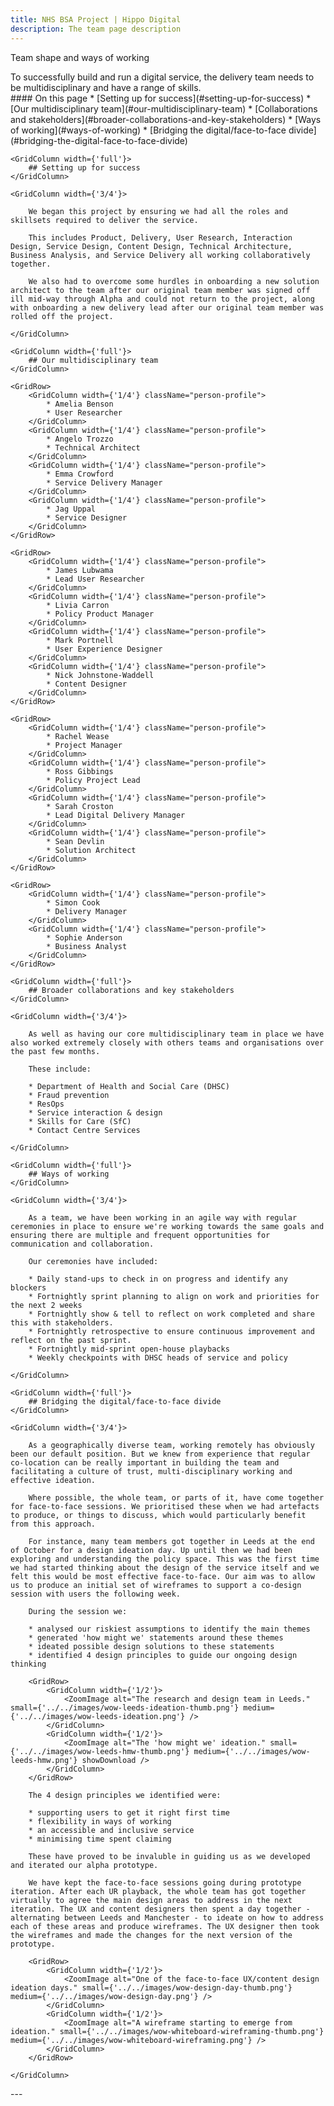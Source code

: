 ```yaml
---
title: NHS BSA Project | Hippo Digital
description: The team page description
---
```


<Heading caption='Our approach' tag='h1'>Team shape and ways of working</Heading>

<GridRow>
    <GridColumn width={'2/3'}>
        <LeadParagraph>To successfully build and run a digital service, the delivery team needs to be multidisciplinary and have a range of skills.</LeadParagraph>
    </GridColumn>
    <GridColumn width={'1/3'}>
        <nav className="in-page-nav">
            #### On this page
            * [Setting up for success](#setting-up-for-success)
            * [Our multidisciplinary team](#our-multidisciplinary-team)
            * [Collaborations and stakeholders](#broader-collaborations-and-key-stakeholders)
            * [Ways of working](#ways-of-working)
            * [Bridging the digital/face-to-face divide](#bridging-the-digital-face-to-face-divide)
        </nav>
    </GridColumn>
</GridRow>

<GridRow>

    <GridColumn width={'full'}>
        ## Setting up for success
    </GridColumn>

    <GridColumn width={'3/4'}>

        We began this project by ensuring we had all the roles and skillsets required to deliver the service.

        This includes Product, Delivery, User Research, Interaction Design, Service Design, Content Design, Technical Architecture, Business Analysis, and Service Delivery all working collaboratively together.

        We also had to overcome some hurdles in onboarding a new solution architect to the team after our original team member was signed off ill mid-way through Alpha and could not return to the project, along with onboarding a new delivery lead after our original team member was rolled off the project.

    </GridColumn>

</GridRow>

<GridRow>

    <GridColumn width={'full'}>
        ## Our multidisciplinary team
    </GridColumn>

    <GridRow>
        <GridColumn width={'1/4'} className="person-profile">
            * Amelia Benson
            * User Researcher
        </GridColumn>
        <GridColumn width={'1/4'} className="person-profile">
            * Angelo Trozzo
            * Technical Architect
        </GridColumn>
        <GridColumn width={'1/4'} className="person-profile">
            * Emma Crowford
            * Service Delivery Manager
        </GridColumn>
        <GridColumn width={'1/4'} className="person-profile">
            * Jag Uppal
            * Service Designer
        </GridColumn>
    </GridRow>
    
    <GridRow>
        <GridColumn width={'1/4'} className="person-profile">
            * James Lubwama
            * Lead User Researcher
        </GridColumn>
        <GridColumn width={'1/4'} className="person-profile">
            * Livia Carron
            * Policy Product Manager
        </GridColumn>
        <GridColumn width={'1/4'} className="person-profile">
            * Mark Portnell
            * User Experience Designer
        </GridColumn>
        <GridColumn width={'1/4'} className="person-profile">
            * Nick Johnstone-Waddell
            * Content Designer
        </GridColumn>
    </GridRow>
    
    <GridRow>
        <GridColumn width={'1/4'} className="person-profile">
            * Rachel Wease
            * Project Manager
        </GridColumn>
        <GridColumn width={'1/4'} className="person-profile">
            * Ross Gibbings
            * Policy Project Lead
        </GridColumn>
        <GridColumn width={'1/4'} className="person-profile">
            * Sarah Croston
            * Lead Digital Delivery Manager
        </GridColumn>
        <GridColumn width={'1/4'} className="person-profile">
            * Sean Devlin
            * Solution Architect
        </GridColumn>
    </GridRow>

    <GridRow>
        <GridColumn width={'1/4'} className="person-profile">
            * Simon Cook
            * Delivery Manager
        </GridColumn>
        <GridColumn width={'1/4'} className="person-profile">
            * Sophie Anderson
            * Business Analyst
        </GridColumn>
    </GridRow>

</GridRow>

<GridRow>

    <GridColumn width={'full'}>
        ## Broader collaborations and key stakeholders
    </GridColumn>

    <GridColumn width={'3/4'}>

        As well as having our core multidisciplinary team in place we have also worked extremely closely with others teams and organisations over the past few months.

        These include:

        * Department of Health and Social Care (DHSC)
        * Fraud prevention 
        * ResOps
        * Service interaction & design
        * Skills for Care (SfC)
        * Contact Centre Services

    </GridColumn>

</GridRow>

<GridRow>

    <GridColumn width={'full'}>
        ## Ways of working
    </GridColumn>

    <GridColumn width={'3/4'}>

        As a team, we have been working in an agile way with regular ceremonies in place to ensure we're working towards the same goals and ensuring there are multiple and frequent opportunities for communication and collaboration.

        Our ceremonies have included:

        * Daily stand-ups to check in on progress and identify any blockers
        * Fortnightly sprint planning to align on work and priorities for the next 2 weeks
        * Fortnightly show & tell to reflect on work completed and share this with stakeholders.
        * Fortnightly retrospective to ensure continuous improvement and reflect on the past sprint.
        * Fortnightly mid-sprint open-house playbacks
        * Weekly checkpoints with DHSC heads of service and policy

    </GridColumn>

</GridRow>

<GridRow>

    <GridColumn width={'full'}>
        ## Bridging the digital/face-to-face divide
    </GridColumn>

    <GridColumn width={'3/4'}>

        As a geographically diverse team, working remotely has obviously been our default position. But we knew from experience that regular co-location can be really important in building the team and facilitating a culture of trust, multi-disciplinary working and effective ideation.

        Where possible, the whole team, or parts of it, have come together for face-to-face sessions. We prioritised these when we had artefacts to produce, or things to discuss, which would particularly benefit from this approach.

        For instance, many team members got together in Leeds at the end of October for a design ideation day. Up until then we had been exploring and understanding the policy space. This was the first time we had started thinking about the design of the service itself and we felt this would be most effective face-to-face. Our aim was to allow us to produce an initial set of wireframes to support a co-design session with users the following week.

        During the session we:

        * analysed our riskiest assumptions to identify the main themes
        * generated 'how might we' statements around these themes
        * ideated possible design solutions to these statements
        * identified 4 design principles to guide our ongoing design thinking

        <GridRow>
            <GridColumn width={'1/2'}>
                <ZoomImage alt="The research and design team in Leeds." small={'../../images/wow-leeds-ideation-thumb.png'} medium={'../../images/wow-leeds-ideation.png'} />
            </GridColumn>
            <GridColumn width={'1/2'}>
                <ZoomImage alt="The 'how might we' ideation." small={'../../images/wow-leeds-hmw-thumb.png'} medium={'../../images/wow-leeds-hmw.png'} showDownload />
            </GridColumn>
        </GridRow>

        The 4 design principles we identified were:

        * supporting users to get it right first time
        * flexibility in ways of working
        * an accessible and inclusive service
        * minimising time spent claiming

        These have proved to be invaluble in guiding us as we developed and iterated our alpha prototype.

        We have kept the face-to-face sessions going during prototype iteration. After each UR playback, the whole team has got together virtually to agree the main design areas to address in the next iteration. The UX and content designers then spent a day together - alternating between Leeds and Manchester - to ideate on how to address each of these areas and produce wireframes. The UX designer then took the wireframes and made the changes for the next version of the prototype.

        <GridRow>
            <GridColumn width={'1/2'}>
                <ZoomImage alt="One of the face-to-face UX/content design ideation days." small={'../../images/wow-design-day-thumb.png'} medium={'../../images/wow-design-day.png'} />
            </GridColumn>
            <GridColumn width={'1/2'}>
                <ZoomImage alt="A wireframe starting to emerge from ideation." small={'../../images/wow-whiteboard-wireframing-thumb.png'} medium={'../../images/wow-whiteboard-wireframing.png'} />
            </GridColumn>
        </GridRow>

    </GridColumn>

</GridRow>

<GridRow>
    <GridColumn width={'full'}>
        ---
    </GridColumn>
</GridRow>
<GridRow>
    <GridColumn width={'1/2'}>
        <LinkBlock style="prev" url="/understanding/naming" title="Understanding the problem" text="Naming the service" />
    </GridColumn>
    <GridColumn width={'1/2'}>
        <LinkBlock style="next" url="/approach/technical" title="Our approach" text="Technical overview" />
    </GridColumn>
</GridRow>